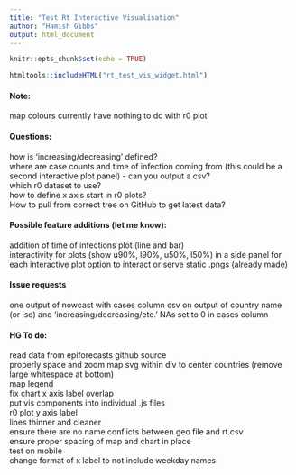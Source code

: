 ```yaml
---
title: "Test Rt Interactive Visualisation"
author: "Hamish Gibbs"
output: html_document
---
```


```r
knitr::opts_chunk$set(echo = TRUE)
```

```r
htmltools::includeHTML("rt_test_vis_widget.html")
```

#### Note:
map colours currently have nothing to do with r0 plot

#### Questions: 
how is 'increasing/decreasing' defined?  
where are case counts and time of infection coming from (this could be a second interactive plot panel) - can you output a csv?  
which r0 dataset to use?  
how to define x axis start in r0 plots?  
How to pull from correct tree on GitHub to get latest data?

#### Possible feature additions (let me know):
addition of time of infections plot (line and bar)  
interactivity for plots (show u90%, l90%, u50%, l50%) in a side panel for each interactive plot
option to interact or serve static .pngs (already made)

#### Issue requests
one output of nowcast with cases column csv
on output of country name (or iso) and 'increasing/decreasing/etc.'
NAs set to 0 in cases column


#### HG To do:
read data from epiforecasts github source  
properly space and zoom map svg within div to center countries (remove large whitespace at bottom)  
map legend  
fix chart x axis label overlap  
put vis components into individual .js files  
r0 plot y axis label  
lines thinner and cleaner  
ensure there are no name conflicts between geo file and rt.csv  
ensure proper spacing of map and chart in place  
test on mobile  
change format of x label to not include weekday names  
